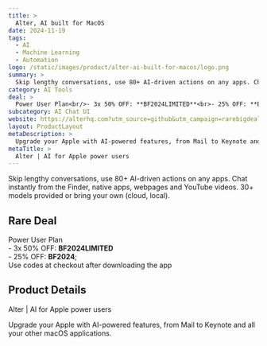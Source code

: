 ```yaml
---
title: >
  Alter, AI built for MacOS
date: 2024-11-19
tags:
  - AI
  - Machine Learning
  - Automation
logo: /static/images/product/alter-ai-built-for-macos/logo.png
summary: >
  Skip lengthy conversations, use 80+ AI-driven actions on any apps. Chat instantly from the Finder, native apps, webpages and YouTube videos. 30+ models provided or bring your own (cloud, local).
category: AI Tools
deal: >
  Power User Plan<br/>- 3x 50% OFF: **BF2024LIMITED**<br>- 25% OFF: **BF2024**;<br/>Use codes at checkout after downloading the app
subcategory: AI Chat UI
website: https://alterhq.com?utm_source=github&utm_campaign=rarebigdeals&utm_content=blackfriday2024
layout: ProductLayout
metaDescription: >
  Upgrade your Apple with AI-powered features, from Mail to Keynote and all your other macOS applications.
metaTitle: >
  Alter | AI for Apple power users
---
```

Skip lengthy conversations, use 80+ AI-driven actions on any apps. Chat instantly from the Finder, native apps, webpages and YouTube videos. 30+ models provided or bring your own (cloud, local).

## Rare Deal

Power User Plan<br/>- 3x 50% OFF: **BF2024LIMITED**<br>- 25% OFF: **BF2024**;<br/>Use codes at checkout after downloading the app

## Product Details
Alter | AI for Apple power users

Upgrade your Apple with AI-powered features, from Mail to Keynote and all your other macOS applications.
